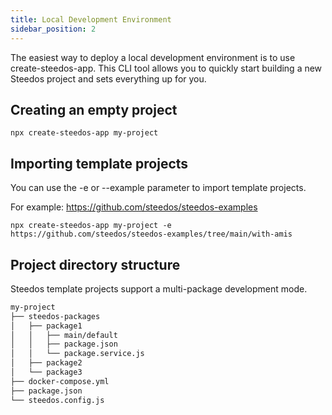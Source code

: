 ```yaml
---
title: Local Development Environment
sidebar_position: 2
---
```


The easiest way to deploy a local development environment is to use create-steedos-app. This CLI tool allows you to quickly start building a new Steedos project and sets everything up for you.

## Creating an empty project

```shell
npx create-steedos-app my-project
```

## Importing template projects

You can use the -e or --example parameter to import template projects.

For example: https://github.com/steedos/steedos-examples

```shell
npx create-steedos-app my-project -e https://github.com/steedos/steedos-examples/tree/main/with-amis
```

## Project directory structure

Steedos template projects support a multi-package development mode.

```bash
my-project
├── steedos-packages
│   ├── package1
│   │   ├── main/default
│   │   ├── package.json
│   │   └── package.service.js
│   ├── package2
│   └── package3
├── docker-compose.yml
├── package.json
└── steedos.config.js
```
